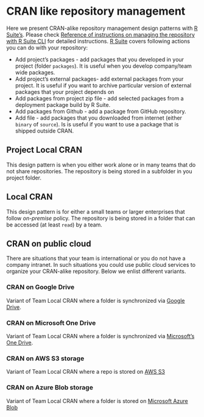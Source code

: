 # CRAN like repository management

Here we present CRAN-alike repository management design patterns with [R Suite's](http://rsuite.io).
Please check [Reference of instructions on managing the repository with R Suite CLI](http://rsuite.io/RSuite_Tutorial.php?article=rsuite_cli_reference.md) for detailed instructions. [R Suite](http://rsuite.io) covers following actions you can do with your repository:

* Add project's packages - add packages that you developed in your project (folder `packages`). It is useful when you develop company/team wide packages.
* Add project's external packages- add external packages from your project. It is useful if you want to archive particular version of external packages that your project depends on
* Add packages from project zip file - add selected packages from a deployment package build by R Suite.
* Add packages from Github -  add a package from GitHub repository.
* Add file - add packages that you downloaded from internet (either `binary` of `source`). Is is useful if you want to use a package that is shipped outside CRAN.

## Project Local CRAN

This design pattern is when you either work alone or in many teams that do not share repositories. The repository is being stored in a subfolder in you project folder.

## Local CRAN

This design pattern is for either a small teams or larger enterprises that follow *on-premise* policy. The repository is being stored in a folder that can be accessed (at least `read`) by a team.

## CRAN on public cloud 

There are situations that your team is international or you do not have a company intranet. In such situations you could use public cloud services to organize your CRAN-alike repository. Below we enlist different variants.

### CRAN on Google Drive

Variant of Team Local CRAN where a folder is synchronized via [Google Drive](https://www.google.com/drive/).

### CRAN on Microsoft One Drive

Variant of Team Local CRAN where a folder is synchronized via [Microsoft's One Drive](https://onedrive.live.com).

### CRAN on AWS S3 storage

Variant of Team Local CRAN where a repo is stored on [AWS S3](https://aws.amazon.com/s3/details/)

### CRAN on Azure Blob storage

Variant of Team Local CRAN where a folder is stored on [Microsoft Azure Blob](https://azure.microsoft.com/services/storage/blobs/)
